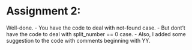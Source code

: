 # Assignment 2:
  Well-done.
  - You have the code to deal with not-found case.
  - But dont't have the code to deal with split_number == 0 case.
  - Also, I added some suggestion to the code with comments beginning with YY.

